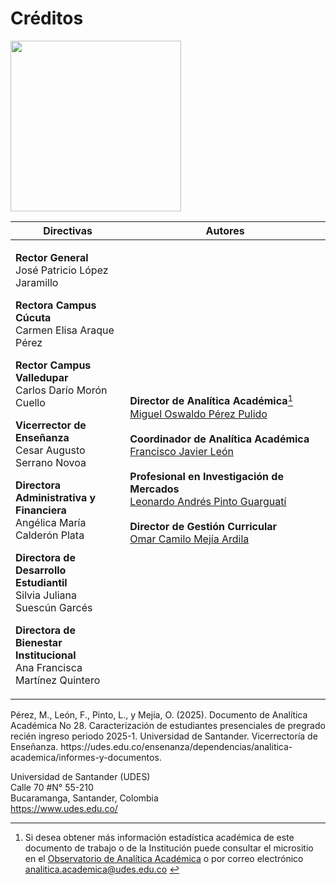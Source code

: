 # Créditos {.unnumbered}

![](images/Imagen3.png){width="273"}

+--------------------------------------------+-----------------------------------------------------------------------------+
| Directivas                                 | **Autores**                                                                 |
+============================================+=============================================================================+
| **Rector General\                          | **Director de Analítica Académica**[^index-1]\                              |
| **José Patricio López Jaramillo            | [Miguel Oswaldo Pérez Pulido](https://orcid.org/0000-0003-2945-0526)\       |
|                                            | \                                                                           |
| **Rectora Campus Cúcuta\                   | **Coordinador de Analítica Académica**\                                     |
| **Carmen Elisa Araque Pérez                | [Francisco Javier León](https://orcid.org/0000-0002-8904-5242)\             |
|                                            | \                                                                           |
| **Rector Campus Valledupar**\              | **Profesional en Investigación de Mercados**\                               |
| Carlos Darío Morón Cuello                  | [Leonardo Andrés Pinto Guarguatí](https://orcid.org/0009-0007-0492-9270)  \ |
|                                            | \                                                                           |
| **Vicerrector de Enseñanza\                | **Director de Gestión Curricular** **\                                      |
| **Cesar Augusto Serrano Novoa              | **[Omar Camilo Mejía Ardila](https://orcid.org/0000-0002-4040-1269)\        |
|                                            |                                                                             |
| **Directora Administrativa y Financiera**\ |                                                                             |
| Angélica María Calderón Plata              |                                                                             |
|                                            |                                                                             |
| **Directora de Desarrollo Estudiantil**\   |                                                                             |
| Silvia Juliana Suescún Garcés              |                                                                             |
|                                            |                                                                             |
| **Directora de Bienestar Institucional**\  |                                                                             |
| Ana Francisca Martínez Quintero            |                                                                             |
+--------------------------------------------+-----------------------------------------------------------------------------+

[^index-1]: Si desea obtener más información estadística académica de este documento de trabajo o de la Institución puede consultar el micrositio en el [Observatorio de Analítica Académica](https://udes.edu.co/ensenanza/dependencias/analitica-academica/observatorio) o por correo electrónico [analitica.academica\@udes.edu.co](mailto:analitica.academica@udes.edu.co) 

::: {.callout-warning title="Para citar"}
Pérez, M., León, F., Pinto, L., y Mejía, O. (2025). Documento de Analítica Académica No 28. Caracterización de estudiantes presenciales de pregrado recién ingreso periodo 2025-1. Universidad de Santander. Vicerrectoría de Enseñanza. https://udes.edu.co/ensenanza/dependencias/analitica-academica/informes-y-documentos.
:::

::: {.callout-note title="Derechos de Autor"}
Universidad de Santander (UDES)\
Calle 70 #N° 55-210\
Bucaramanga, Santander, Colombia\
<https://www.udes.edu.co/> 
:::
